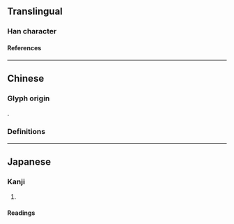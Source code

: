 {{character info}}
{{character info|0x2F92E}}
==Translingual==

===Han character===
{{Han char|rn=96|rad=玉|as=09|sn=13|four=15157|canj=MGQMY|ids=⿰𤣩毒}}

====References====
{{Han ref|kx=0736.230|dkj=21102|dj=1148.030|hdz=21125.060|uh=7447}}

----

==Chinese==

===Glyph origin===
{{Han etym}}
{{Han compound|玉|alt1=𤣩|毒|ls=psc|c1=s|t1=jade|c2=p}}.

===Definitions===
{{zh-see|玳|v|}}

----

==Japanese==

===Kanji===
{{ja-kanji|grade=|rs=玉09}}

# {{rfdef|ja|sort=玉09}}

====Readings====
{{ja-readings
|goon=だい
|kanon=たい
|kun=[[たいまい]] (taimai)}}